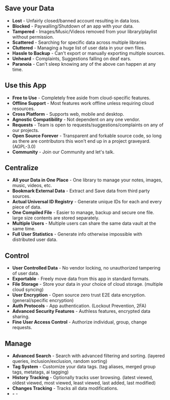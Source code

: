 ## Save your Data

- **Lost** - Unfairly closed/banned account resulting in data loss.
- **Blocked** - Paywalling/Shutdown of an app with your data.
- **Tampered** - Images/Music/Videos removed from your library/playlist without permission.
- **Scattered** - Searching for specific data across multiple libraries
- **Cluttered** - Managing a huge list of user data in your own files.
- **Hassle to Backup** - Can't export or manually exporting multiple sources.
- **Unheard** - Complaints, Suggestions falling on deaf ears.
- **Paranoia** - Can't sleep knowing any of the above can happen at any time.

## Use this App

- **Free to Use** - Completely free aside from cloud-specific features.
- **Offline Support** - Most features work offline unless requiring cloud resources.
- **Cross Platform** - Supports web, mobile and desktop.
- **Agnostic Compatibility** - Not dependent on any one vendor.
- **Requests** - Team is open to requests/suggestions/complaints on any of our projects.
- **Open Source Forever** - Transparent and forkable source code, so long as there are contributors this won't end up in a project graveyard. (AGPL-3.0)
- **Community** - Join our Community and let's talk.

## Centralize

- **All your Data in One Place** - One library to manage your notes, images, music, videos, etc.
- **Bookmark External Data** - Extract and Save data from third party sources.
- **Actual Universal ID Registry** - Generate unique IDs for each and every piece of data.
- **One Compiled File** - Easier to manage, backup and secure one file. large size contents are stored separately.
- **Multiple Users** - Multiple users can share the same data vault at the same time.
- **Full User Statistics** - Generate info otherwise impossible with distributed user data.

## Control

- **User Controlled Data** - No vendor locking, no unauthorized tampering of user data.
- **Exportable** - Freely move data from this app in standard formats.
- **File Storage** - Store your data in your choice of cloud storage. (multiple cloud syncing)
- **User Encryption** - Open source zero trust E2E data encryption. (general/specific encryption)
- **Auth Protocols** - App authentication. (Lockout Prevention, 2FA)
- **Advanced Security Features** - Authless features, encrypted data sharing.
- **Fine User Access Control** - Authorize individual, group, change requests.

## Manage

- **Advanced Search** - Search with advanced filtering and sorting. (layered queries, inclusion/exclusion, random sorting)
- **Tag System** - Customize your data tags. (tag aliases, merged group tags, metatags, ai tagging)
- **History Tracking** - Optionally tracks user browsing. (latest viewed, oldest viewed, most viewed, least viewed, last added, last modified)
- **Changes Tracking** - Tracks all data modifications.
- **-** -
